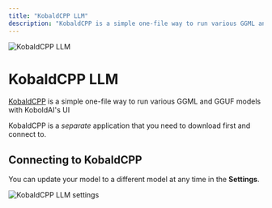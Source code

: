 ```yaml
---
title: "KobaldCPP LLM"
description: "KobaldCPP is a simple one-file way to run various GGML and GGUF models with KoboldAI's UI "
---
```



<Image
  src="/images/anythingllm-setup/llm-configuration/local/kobaldcpp/header-image.png"
  height={1080}
  width={1920}
  quality={100}
  alt="KobaldCPP LLM"
/>

# KobaldCPP LLM

[KobaldCPP](https://KobaldCPP.com) is a simple one-file way to run various GGML and GGUF models with KoboldAI's UI

KobaldCPP is a _separate_ application that you need to download first and connect to.

## Connecting to KobaldCPP

You can update your model to a different model at any time in the **Settings**.

<Image
  src="/images/anythingllm-setup/llm-configuration/local/kobaldcpp/kobaldcpp-llm.png"
  height={1080}
  width={1920}
  quality={100}
  alt="KobaldCPP LLM settings"
/>
